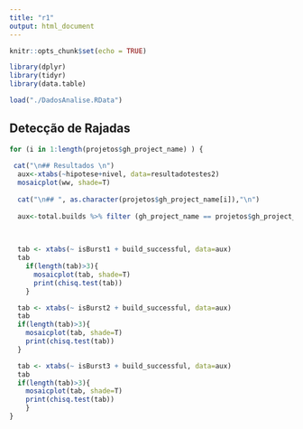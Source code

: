 ```yaml
---
title: "r1"
output: html_document
---
```


```r

knitr::opts_chunk$set(echo = TRUE)

library(dplyr)
library(tidyr)
library(data.table)

load("./DadosAnalise.RData")

```

## Detecção de Rajadas


```r
for (i in 1:length(projetos$gh_project_name) ) {
  
 cat("\n## Resultados \n")
  aux<-xtabs(~hipotese+nivel, data=resultadotestes2)
  mosaicplot(ww, shade=T)
  
  cat("\n## ", as.character(projetos$gh_project_name[i]),"\n")
  
  aux<-total.builds %>% filter (gh_project_name == projetos$gh_project_name[i])
  

  
  tab <- xtabs(~ isBurst1 + build_successful, data=aux)
  tab
    if(length(tab)>3){
      mosaicplot(tab, shade=T)
      print(chisq.test(tab))
    }

  tab <- xtabs(~ isBurst2 + build_successful, data=aux)
  tab
  if(length(tab)>3){
    mosaicplot(tab, shade=T)
    print(chisq.test(tab))
  }

  tab <- xtabs(~ isBurst3 + build_successful, data=aux)
  tab
  if(length(tab)>3){
    mosaicplot(tab, shade=T)
    print(chisq.test(tab))
    }
}
 

```

